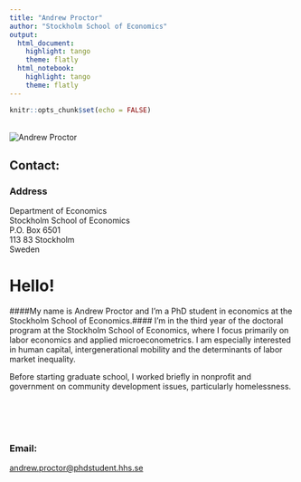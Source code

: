 ```yaml
---
title: "Andrew Proctor"
author: "Stockholm School of Economics"
output:
  html_document:
    highlight: tango
    theme: flatly
  html_notebook:
    highlight: tango
    theme: flatly
---
```


```r
knitr::opts_chunk$set(echo = FALSE)
```


<div class = "row">
<div class = "col-md-6">
<br>
<img src="handels.jpg" alt="Andrew Proctor">

## Contact:

### Address
  Department of Economics <br>
  Stockholm School of Economics <br>
  P.O. Box 6501 <br>
  113 83 Stockholm <br>
  Sweden


</div
<div class = "col-md-6">
# Hello!

####My name is Andrew Proctor and I'm a PhD student in economics at the Stockholm School of Economics.####
I'm in the third year of the doctoral program at the Stockholm School of Economics, where I focus primarily on labor economics and applied microeconometrics.  I am especially interested in human capital, intergenerational mobility and the determinants of labor market inequality.

Before starting graduate school, I worked briefly in nonprofit and government on community development issues, particularly homelessness.
<br>
<br>
<br>
<br>
<br>

### Email:  
<a href = "mailto: andrew.proctor@phdstudent.hhs.se ">andrew.proctor@phdstudent.hhs.se</a>
</div>
</div>

<br>





